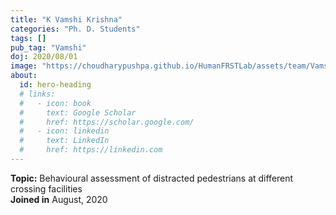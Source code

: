 ```yaml
---
title: "K Vamshi Krishna"
categories: "Ph. D. Students"
tags: []
pub_tag: "Vamshi"
doj: 2020/08/01
image: "https://choudharypushpa.github.io/HumanFRSTLab/assets/team/Vamshi.JPG"
about:
  id: hero-heading
  # links:
  #   - icon: book
  #     text: Google Scholar
  #     href: https://scholar.google.com/
  #   - icon: linkedin
  #     text: LinkedIn
  #     href: https://linkedin.com
---
```


:::{#hero-heading}
**Topic:** Behavioural assessment of distracted pedestrians at different crossing facilities
 <br>
**Joined in** August, 2020
:::

